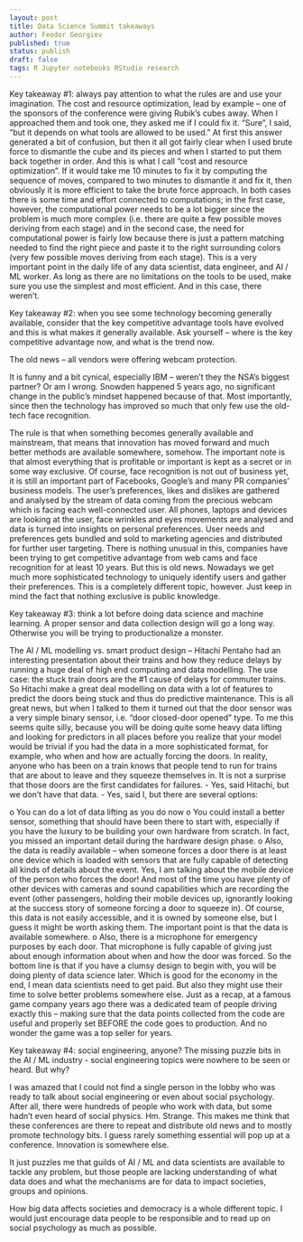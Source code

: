 ```yaml
---
layout: post
title: Data Science Summit takeaways
author: Feodor Georgiev
published: true
status: publish
draft: false
tags: R Jupyter notebooks RStudio research 
---
```

 
 
 
 Key takeaway #1: always pay attention to what the rules are and use your imagination.
The cost and resource optimization, lead by example – one of the sponsors of the conference were giving Rubik’s cubes away. When I approached them and took one, they asked me if I could fix it. “Sure”, I said, “but it depends on what tools are allowed to be used. ” 
At first this answer generated a bit of confusion, but then it all got fairly clear when I used brute force to dismantle the cube and its pieces and when I started to put them back together in order. 
And this is what I call “cost and resource optimization”. If it would take me 10 minutes to fix it by computing the sequence of moves, compared to two minutes to dismantle it and fix it, then obviously it is more efficient to take the brute force approach. In both cases there is some time and effort connected to computations; in the first case, however, the computational power needs to be a lot bigger since the problem is much more complex (i.e. there are quite a few possible moves deriving from each stage) and in the second case, the need for computational power is fairly low because there is just a pattern matching needed to find the right piece and paste it to the right surrounding colors (very few possible moves deriving from each stage).
This is a very important point in the daily life of any data scientist, data engineer, and AI / ML worker. 
As long as there are no limitations on the tools to be used, make sure you use the simplest and most efficient. 
And in this case, there weren’t. 
 
Key takeaway #2: when you see some technology becoming generally available, consider that the key competitive advantage tools have evolved and this is what makes it generally available. Ask yourself – where is the key competitive advantage now, and what is the trend now.
 
The old news – all vendors were offering webcam protection. 
 
It is funny and a bit cynical, especially IBM – weren’t they the NSA’s biggest partner? Or am I wrong.
Snowden happened 5 years ago, no significant change in the public’s mindset happened because of that. Most importantly, since then the technology has improved so much that only few use the old-tech face recognition.
 
The rule is that when something becomes generally available and mainstream, that means that innovation has moved forward and much better methods are available somewhere, somehow. The important note is that almost everything that is profitable or important is kept as a secret or in some way exclusive. 
Of course, face recognition is not out of business yet, it is still an important part of Facebooks, Google’s and many PR companies’ business models. The user’s preferences, likes and dislikes are gathered and analysed by the stream of data coming from the precious webcam which is facing each well-connected user. All phones, laptops and devices are looking at the user, face wrinkles and eyes movements are analysed and data is turned into insights on personal preferences. User needs and preferences gets bundled and sold to marketing agencies and distributed for further user targeting. There is nothing unusual in this, companies have been trying to get competitive advantage from web cams and face recognition for at least 10 years. But this is old news. 
Nowadays we get much more sophisticated technology to uniquely identify users and gather their preferences. 
This is a completely different topic, however. Just keep in mind the fact that nothing exclusive is public knowledge.
 
Key takeaway #3: think a lot before doing data science and machine learning. A proper sensor and data collection design will go a long way. Otherwise you will be trying to productionalize a monster. 
 
 
The AI / ML modelling vs. smart product design – Hitachi Pentaho had an interesting presentation about their trains and how they reduce delays by running a huge deal of high end computing and data modelling. 
The use case: the stuck train doors are the #1 cause of delays for commuter trains. So Hitachi make a great deal modelling on data with a lot of features to predict the doors being stuck and thus do predictive maintenance. 
This is all great news, but when I talked to them it turned out that the door sensor was a very simple binary sensor, i.e. “door closed-door opened” type. To me this seems quite silly, because you will be doing quite some heavy data lifting and looking  for predictors in all places before you realize that your model would be trivial if you had the data in a more sophisticated format, for example, who when and how are actually forcing the doors. 
In reality, anyone who has been on a train knows that people tend to run for trains that are about to leave and they squeeze themselves in. It is not a surprise that those doors are the first candidates for failures. 
-	Yes, said Hitachi, but we don’t have that data. 
-	Yes, said I, but there are several options: 
 
o	You can do a lot of data lifting as you do now
o	You could install a better sensor, something that should have been there to start with, especially if you have the luxury to be building your own hardware from scratch. In fact, you missed an important detail during the hardware design phase.
o	Also, the data is readily available – when someone forces a door there is at least one device which is loaded with sensors that are fully capable of detecting all kinds of details about the event. Yes, I am talking about the mobile device of the person who forces the door! And most of the time you have plenty of other devices with cameras and sound capabilities which are recording the event (other passengers, holding their mobile devices up, ignorantly looking at the success story of someone forcing a door to squeeze in). Of course, this data is not easily accessible, and it is owned by someone else, but I guess it might be worth asking them. The important point is that the data is available somewhere. 
o	Also, there is a microphone for emergency purposes by each door. That microphone is fully capable of giving just about enough information about when and how the door was forced. 
So the bottom line is that if you have a clumsy design to begin with, you will be doing plenty of data science later. Which is good for the economy in the end, I mean data scientists need to get paid. But also they might use their time to solve better problems somewhere else. 
Just as a recap, at a famous game company years ago there was a dedicated team of people driving exactly this – making sure that the data points collected from the code are useful and properly set BEFORE the code goes to production. And no wonder the game was a top seller for years. 
 
Key takeaway #4: social engineering, anyone? The missing puzzle bits in the AI / ML industry - social engineering topics were nowhere to be seen or heard. But why?  
 
I was amazed that I could not find a single person in the lobby who was ready to talk about social engineering or even about social psychology. After all, there were hundreds of people who work with data, but some hadn’t even heard of social physics. 
Hm. Strange. 
This makes me think that these conferences are there to repeat and distribute old news and to mostly promote technology bits. I guess rarely something essential will pop up at a conference. Innovation is somewhere else. 
 
It just puzzles me that guilds of AI / ML and data scientists are available to tackle any problem, but those people are lacking understanding of what data does and what the mechanisms are for data to impact societies, groups and opinions. 
 
How big data affects societies and democracy is a whole different topic. I would just encourage data people to be responsible and to read up on social psychology as much as possible. 
 
 
 
